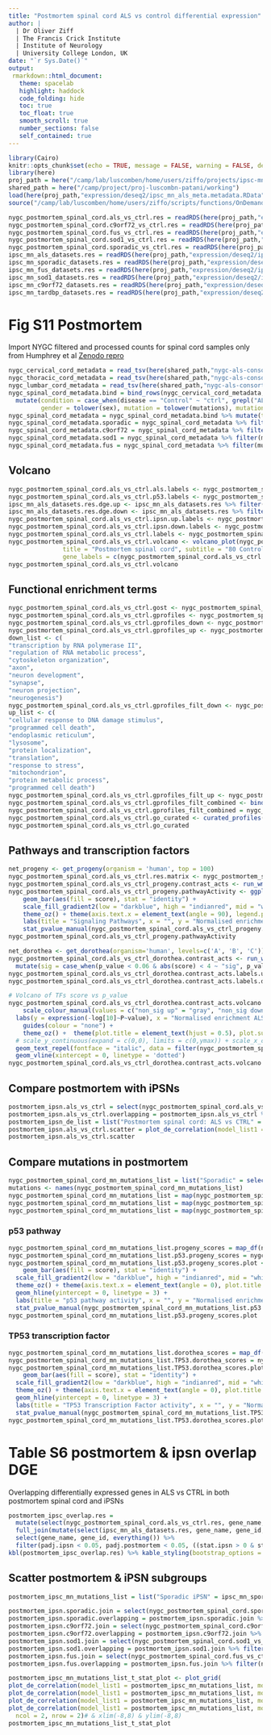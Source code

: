```yaml
---
title: "Postmortem spinal cord ALS vs control differential expression"
author: |
  | Dr Oliver Ziff
  | The Francis Crick Institute
  | Institute of Neurology
  | University College London, UK
date: "`r Sys.Date()`"
output: 
 rmarkdown::html_document:
   theme: spacelab
   highlight: haddock
   code_folding: hide
   toc: true
   toc_float: true
   smooth_scroll: true
   number_sections: false
   self_contained: true  
---
```



```r
library(Cairo)
knitr::opts_chunk$set(echo = TRUE, message = FALSE, warning = FALSE, dev="CairoPNG", dpi=72, fig.height = 8, fig.width = 10)
library(here)
proj_path = here("/camp/lab/luscomben/home/users/ziffo/projects/ipsc-mn-als-meta")
shared_path = here("/camp/project/proj-luscombn-patani/working")
load(here(proj_path,"expression/deseq2/ipsc_mn_als_meta.metadata.RData")) # load metadata before functions to avoid overwriting with old functions
source("/camp/lab/luscomben/home/users/ziffo/scripts/functions/OnDemand_R_functions.R")

nygc_postmortem_spinal_cord.als_vs_ctrl.res = readRDS(here(proj_path,"expression/deseq2/nygc_postmortem_spinal_cord.als_vs_ctrl.res.rds"))
nygc_postmortem_spinal_cord.c9orf72_vs_ctrl.res = readRDS(here(proj_path,"expression/deseq2/nygc_postmortem_spinal_cord.c9orf72_vs_ctrl.res.rds"))
nygc_postmortem_spinal_cord.fus_vs_ctrl.res = readRDS(here(proj_path,"expression/deseq2/nygc_postmortem_spinal_cord.fus_vs_ctrl.res.rds"))
nygc_postmortem_spinal_cord.sod1_vs_ctrl.res = readRDS(here(proj_path,"expression/deseq2/nygc_postmortem_spinal_cord.sod1_vs_ctrl.res.rds"))
nygc_postmortem_spinal_cord.sporadic_vs_ctrl.res = readRDS(here(proj_path,"expression/deseq2/nygc_postmortem_spinal_cord.sporadic_vs_ctrl.res.rds"))
ipsc_mn_als_datasets.res = readRDS(here(proj_path,"expression/deseq2/ipsc_mn_als_datasets.res.rds"))
ipsc_mn_sporadic_datasets.res = readRDS(here(proj_path,"expression/deseq2/ipsc_mn_sporadic_datasets.res.rds"))
ipsc_mn_fus_datasets.res = readRDS(here(proj_path,"expression/deseq2/ipsc_mn_fus_datasets.res.rds"))
ipsc_mn_sod1_datasets.res = readRDS(here(proj_path,"expression/deseq2/ipsc_mn_sod1_datasets.res.rds"))
ipsc_mn_c9orf72_datasets.res = readRDS(here(proj_path,"expression/deseq2/ipsc_mn_c9orf72_datasets.res.rds"))
ipsc_mn_tardbp_datasets.res = readRDS(here(proj_path,"expression/deseq2/ipsc_mn_tardbp_datasets.res.rds"))
```

# Fig S11 Postmortem 

Import NYGC filtered and processed counts for spinal cord samples only from Humphrey et al [Zenodo repro](https://zenodo.org/record/6385747#.Yod3Y5PMJqs)

```r
nygc_cervical_cord_metadata = read_tsv(here(shared_path,"nygc-als-consortium/counts/spinal_cord_jack_humphrey/Cervical_Spinal_Cord/Cervical_Spinal_Cord_metadata.tsv")) # 174
nygc_thoracic_cord_metadata = read_tsv(here(shared_path,"nygc-als-consortium/counts/spinal_cord_jack_humphrey/Thoracic_Spinal_Cord/Thoracic_Spinal_Cord_metadata.tsv")) # 52
nygc_lumbar_cord_metadata = read_tsv(here(shared_path,"nygc-als-consortium/counts/spinal_cord_jack_humphrey/Lumbar_Spinal_Cord/Lumbar_Spinal_Cord_metadata.tsv")) # 154
nygc_spinal_cord_metadata.bind = bind_rows(nygc_cervical_cord_metadata, nygc_thoracic_cord_metadata, nygc_lumbar_cord_metadata) %>% # 380
  mutate(condition = case_when(disease == "Control" ~ "ctrl", grepl("ALS",disease) ~ "als"), condition = factor(condition, levels = c("ctrl","als")), library_prep = as.factor(library_prep),
         gender = tolower(sex), mutation = tolower(mutations), mutation = case_when(condition == "als" & mutation == "none" ~ "sporadic", TRUE ~ mutation))
nygc_spinal_cord_metadata = nygc_spinal_cord_metadata.bind %>% mutate(tissue = factor(tissue, levels = c("Cervical_Spinal_Cord", "Thoracic_Spinal_Cord", "Lumbar_Spinal_Cord")), sample = rna_id) %>% arrange(tissue) %>% distinct(dna_id, .keep_all = TRUE) %>% column_to_rownames(var = "rna_id") # 203 / 380
nygc_spinal_cord_metadata.sporadic = nygc_spinal_cord_metadata %>% filter(mutation %in% c("sporadic","none"))
nygc_spinal_cord_metadata.c9orf72 = nygc_spinal_cord_metadata %>% filter(mutation %in% c("c9orf72","none"))
nygc_spinal_cord_metadata.sod1 = nygc_spinal_cord_metadata %>% filter(mutation %in% c("sod1","none"))
nygc_spinal_cord_metadata.fus = nygc_spinal_cord_metadata %>% filter(mutation %in% c("fus","none"))
```

## Volcano

```r
nygc_postmortem_spinal_cord.als_vs_ctrl.als.labels <- nygc_postmortem_spinal_cord.als_vs_ctrl.res %>% filter(gene_name %in% ALS_genes) %>% top_n(n=5,wt = abs(stat)) %>% pull(gene_name)
nygc_postmortem_spinal_cord.als_vs_ctrl.p53.labels <- nygc_postmortem_spinal_cord.als_vs_ctrl.res %>% filter(gene_name %in% p53.DDR.repair_gene_set) %>% top_n(n=5,wt = abs(stat)) %>% pull(gene_name)
ipsc_mn_als_datasets.res.dge.up <- ipsc_mn_als_datasets.res %>% filter(padj < 0.05, log2FoldChange > 0) %>% pull(gene_name)
ipsc_mn_als_datasets.res.dge.down <- ipsc_mn_als_datasets.res %>% filter(padj < 0.05, log2FoldChange < 0) %>% pull(gene_name)
nygc_postmortem_spinal_cord.als_vs_ctrl.ipsn.up.labels <- nygc_postmortem_spinal_cord.als_vs_ctrl.res %>% filter(padj<0.05,stat>0,gene_name %in% ipsc_mn_als_datasets.res.dge.up) %>% pull(gene_name)
nygc_postmortem_spinal_cord.als_vs_ctrl.ipsn.down.labels <- nygc_postmortem_spinal_cord.als_vs_ctrl.res %>% filter(padj<0.05,stat<0,gene_name %in% ipsc_mn_als_datasets.res.dge.down) %>% pull(gene_name)
nygc_postmortem_spinal_cord.als_vs_ctrl.labels <- nygc_postmortem_spinal_cord.als_vs_ctrl.res %>% filter(!grepl("^AC|^AL", gene_name)) %>% top_n(n=10,wt = abs(stat)) %>% pull(gene_name)
nygc_postmortem_spinal_cord.als_vs_ctrl.volcano <- volcano_plot(nygc_postmortem_spinal_cord.als_vs_ctrl.res, numerator = "ALS", denomenator = "CTRL",
               title = "Postmortem spinal cord", subtitle = "80 Controls vs 300 ALS", ymax = 60, xmax = 3, dpi = 300,
               gene_labels = c(nygc_postmortem_spinal_cord.als_vs_ctrl.als.labels, nygc_postmortem_spinal_cord.als_vs_ctrl.ipsn.up.labels, nygc_postmortem_spinal_cord.als_vs_ctrl.ipsn.down.labels, nygc_postmortem_spinal_cord.als_vs_ctrl.labels, nygc_postmortem_spinal_cord.als_vs_ctrl.p53.labels))
nygc_postmortem_spinal_cord.als_vs_ctrl.volcano

```

## Functional enrichment terms

```r
nygc_postmortem_spinal_cord.als_vs_ctrl.gost <- nygc_postmortem_spinal_cord.als_vs_ctrl.res %>% filter(padj < 0.05) %>% group_split(log2FoldChange > 0) %>%  map("gene_id") %>% gost()
nygc_postmortem_spinal_cord.als_vs_ctrl.gprofiles <- nygc_postmortem_spinal_cord.als_vs_ctrl.gost$result %>% filter(!str_detect(source, "TF|CORUM|HPA|MIRNA")) %>% arrange( -log10(p_value) ) %>% mutate(query = case_when(query == "query_1" ~ " ALS Down ", query == "query_2" ~ " ALS Up "), term_name = as.factor(term_name))
nygc_postmortem_spinal_cord.als_vs_ctrl.gprofiles_down <- nygc_postmortem_spinal_cord.als_vs_ctrl.gprofiles %>% filter(query == " ALS Down ")
nygc_postmortem_spinal_cord.als_vs_ctrl.gprofiles_up <- nygc_postmortem_spinal_cord.als_vs_ctrl.gprofiles %>% filter(query == " ALS Up ")
down_list <- c(
"transcription by RNA polymerase II",
"regulation of RNA metabolic process",
"cytoskeleton organization",
"axon",
"neuron development",
"synapse",
"neuron projection",
"neurogenesis")
nygc_postmortem_spinal_cord.als_vs_ctrl.gprofiles_filt_down <- nygc_postmortem_spinal_cord.als_vs_ctrl.gprofiles %>% filter(query == " ALS Down ")  %>% filter(term_name %in% down_list)
up_list <- c(
"cellular response to DNA damage stimulus",
"programmed cell death",
"endoplasmic reticulum",
"lysosome",
"protein localization",
"translation",
"response to stress",
"mitochondrion",
"protein metabolic process",
"programmed cell death")
nygc_postmortem_spinal_cord.als_vs_ctrl.gprofiles_filt_up <- nygc_postmortem_spinal_cord.als_vs_ctrl.gprofiles %>% filter(query == " ALS Up ")  %>% filter(term_name %in% up_list)
nygc_postmortem_spinal_cord.als_vs_ctrl.gprofiles_filt_combined <- bind_rows(nygc_postmortem_spinal_cord.als_vs_ctrl.gprofiles_filt_down, nygc_postmortem_spinal_cord.als_vs_ctrl.gprofiles_filt_up) %>% mutate(query = factor(query, levels = c(" ALS Up ", " ALS Down ")))
nygc_postmortem_spinal_cord.als_vs_ctrl.gprofiles_filt_combined = nygc_postmortem_spinal_cord.als_vs_ctrl.gprofiles_filt_combined %>% mutate(term_name = gsub("regulation of ", "", term_name), term_name = gsub("and","&",term_name), term_name = gsub("cellular ","",term_name))
nygc_postmortem_spinal_cord.als_vs_ctrl.go_curated <- curated_profiles(gprofiles = nygc_postmortem_spinal_cord.als_vs_ctrl.gprofiles_filt_combined)
nygc_postmortem_spinal_cord.als_vs_ctrl.go_curated

```


## Pathways and transcription factors

```r
net_progeny <- get_progeny(organism = 'human', top = 100)
nygc_postmortem_spinal_cord.als_vs_ctrl.res.matrix <- nygc_postmortem_spinal_cord.als_vs_ctrl.res %>% select(gene_name, stat) %>%  drop_na(stat) %>% distinct(gene_name, .keep_all = TRUE) %>% tibble_to_matrix(stat, row_names = "gene_name")
nygc_postmortem_spinal_cord.als_vs_ctrl_progeny.contrast_acts <- run_wmean(mat=nygc_postmortem_spinal_cord.als_vs_ctrl.res.matrix, net=net_progeny, .source='source', .target='target', .mor='weight', times = 1000, minsize = 5) %>% filter(statistic == 'norm_wmean') %>% mutate(p.signif = case_when(p_value < 0.003 ~ "****", p_value < 0.009 ~ "***",p_value < 0.01 ~ "**",p_value < 0.05 ~ "*", TRUE ~ ""), group1 = source, group2 = source)
nygc_postmortem_spinal_cord.als_vs_ctrl_progeny.pathwayActivity <- ggplot(nygc_postmortem_spinal_cord.als_vs_ctrl_progeny.contrast_acts, aes(x=reorder(source, score), y = score)) +
    geom_bar(aes(fill = score), stat = "identity") +
    scale_fill_gradient2(low = "darkblue", high = "indianred", mid = "whitesmoke", midpoint = 0) + 
    theme_oz() + theme(axis.text.x = element_text(angle = 90), legend.position = "none", plot.title = element_text(hjust = 0.5)) +
    labs(title = "Signaling Pathways", x = "", y = "Normalised enrichment ALS vs CTRL") +
    stat_pvalue_manual(nygc_postmortem_spinal_cord.als_vs_ctrl_progeny.contrast_acts, label = "p.signif", y.position = 6, xmin = "source", xmax = NULL, size = 4, hide.ns = TRUE) 
nygc_postmortem_spinal_cord.als_vs_ctrl_progeny.pathwayActivity

net_dorothea <- get_dorothea(organism='human', levels=c('A', 'B', 'C'))
nygc_postmortem_spinal_cord.als_vs_ctrl_dorothea.contrast_acts <- run_wmean(mat=nygc_postmortem_spinal_cord.als_vs_ctrl.res.matrix, net=net_dorothea, .source='source', .target='target', .mor='mor', times = 10000, minsize = 5) %>% filter(statistic == 'norm_wmean') %>% 
  mutate(sig = case_when(p_value < 0.06 & abs(score) < 4 ~ "sig", p_value < 0.06 & abs(score) >= 4 ~ "sig_strong", p_value > 0.05 ~ "non_sig"), direction = ifelse(score > 0, "up", "down"), class = paste(sig, direction))
nygc_postmortem_spinal_cord.als_vs_ctrl_dorothea.contrast_acts.labels.up = nygc_postmortem_spinal_cord.als_vs_ctrl_dorothea.contrast_acts %>% top_n(score, n = 3) %>% pull(source)
nygc_postmortem_spinal_cord.als_vs_ctrl_dorothea.contrast_acts.labels.down = nygc_postmortem_spinal_cord.als_vs_ctrl_dorothea.contrast_acts %>% top_n(-score, n = 3) %>% pull(source)

# Volcano of TFs score vs p_value
nygc_postmortem_spinal_cord.als_vs_ctrl_dorothea.contrast_acts.volcano = ggplot(nygc_postmortem_spinal_cord.als_vs_ctrl_dorothea.contrast_acts, aes(x = score, y = -log10(p_value))) + geom_point(aes(colour = class)) +
    scale_colour_manual(values = c("non_sig up" = "gray", "non_sig down" = "gray",  "sig up" = "#F36F6F", "sig_strong up" = "#EB4445", "sig down" = "#A6CEE3", "sig_strong down" = "#79B1D3")) +
  labs(y = expression(-log[10]~P~value), x = "Normalised enrichment ALS vs CTRL", title = "Transcription Factors") +
    guides(colour = "none") +
    theme_oz() +  theme(plot.title = element_text(hjust = 0.5), plot.subtitle = element_text(hjust = 0.5), panel.border = element_blank(), axis.ticks = element_line(colour = "black") ) +
  # scale_y_continuous(expand = c(0,0), limits = c(0,ymax)) + scale_x_continuous(limits = c(-xmax,xmax))
  geom_text_repel(fontface = "italic", data = filter(nygc_postmortem_spinal_cord.als_vs_ctrl_dorothea.contrast_acts, source %in% c(nygc_postmortem_spinal_cord.als_vs_ctrl_dorothea.contrast_acts.labels.up, nygc_postmortem_spinal_cord.als_vs_ctrl_dorothea.contrast_acts.labels.down, "TP53")), aes(label = source), max.overlaps = Inf, min.segment.length = unit(0, "lines"), size = 2.3) +  
  geom_vline(xintercept = 0, linetype = 'dotted')
nygc_postmortem_spinal_cord.als_vs_ctrl_dorothea.contrast_acts.volcano

```

## Compare postmortem with iPSNs

```r
postmortem_ipsn.als_vs_ctrl = select(nygc_postmortem_spinal_cord.als_vs_ctrl.res, gene_name, gene_id, nygc.stat = stat, nygc.padj = padj) %>% left_join(select(ipsc_mn_als_datasets.res, gene_name, gene_id, ipsn.stat = stat, ipsn.padj = padj))
postmortem_ipsn.als_vs_ctrl.overlapping = postmortem_ipsn.als_vs_ctrl %>% filter(nygc.padj < 0.05, ipsn.padj < 0.05, (nygc.stat > 0 & ipsn.stat > 0) | (nygc.stat < 0 & ipsn.stat < 0)) %>% top_n(n = 20, wt = abs(nygc.stat)) %>% pull(gene_name) # 50
postmortem_ipsn_de_list = list("Postmortem spinal cord: ALS vs CTRL" = nygc_postmortem_spinal_cord.als_vs_ctrl.res, "iPSN: ALS vs CTRL" = ipsc_mn_als_datasets.res)
postmortem_ipsn.als_vs_ctrl.scatter = plot_de_correlation(model_list1 = postmortem_ipsn_de_list, model_list2 = postmortem_ipsn_de_list, mutation1 = "iPSN: ALS vs CTRL", mutation2 = "Postmortem spinal cord: ALS vs CTRL", highlight = c(postmortem_ipsn.als_vs_ctrl.overlapping, "CFAP410"))
postmortem_ipsn.als_vs_ctrl.scatter
```


## Compare mutations in postmortem

```r
nygc_postmortem_spinal_cord_mn_mutations_list = list("Sporadic" = select(nygc_postmortem_spinal_cord.sporadic_vs_ctrl.res,gene_name,stat), "C9orf72" = select(nygc_postmortem_spinal_cord.c9orf72_vs_ctrl.res,gene_name,stat), "SOD1" = select(nygc_postmortem_spinal_cord.sod1_vs_ctrl.res,gene_name,stat), "FUS" = select(nygc_postmortem_spinal_cord.fus_vs_ctrl.res,gene_name,stat)) #"TARDBP" = select(nygc_postmortem_spinal_cord.tardbp_vs_ctrl.res,gene_name,stat), 
mutations <- names(nygc_postmortem_spinal_cord_mn_mutations_list)
nygc_postmortem_spinal_cord_mn_mutations_list = map(nygc_postmortem_spinal_cord_mn_mutations_list, ~{drop_na(.x)}) 
nygc_postmortem_spinal_cord_mn_mutations_list = map(nygc_postmortem_spinal_cord_mn_mutations_list, ~{distinct(.x, gene_name, .keep_all = TRUE)})
nygc_postmortem_spinal_cord_mn_mutations_list = map(nygc_postmortem_spinal_cord_mn_mutations_list, ~{tibble_to_matrix(.x, stat, row_names = "gene_name")})
```

### p53 pathway

```r
nygc_postmortem_spinal_cord_mn_mutations_list.progeny_scores = map_df(nygc_postmortem_spinal_cord_mn_mutations_list, ~{run_wmean(.x, net=net_progeny, .source='source', .target='target', .mor='weight', times = 1000, minsize = 5)}, .id = "mutation") %>% filter(statistic == 'norm_wmean')
nygc_postmortem_spinal_cord_mn_mutations_list.p53.progeny_scores = nygc_postmortem_spinal_cord_mn_mutations_list.progeny_scores %>% filter(source == "p53") %>% mutate(p.signif = case_when(p_value < 0.003 ~ "****", p_value < 0.009 ~ "***",p_value < 0.01 ~ "**",p_value < 0.05 ~ "*", TRUE ~ ""), group1 = mutation, group2 = mutation)
nygc_postmortem_spinal_cord_mn_mutations_list.p53.progeny_scores.plot <- ggplot(nygc_postmortem_spinal_cord_mn_mutations_list.p53.progeny_scores, aes(x=reorder(mutation, score), y = score)) +
    geom_bar(aes(fill = score), stat = "identity") +
  scale_fill_gradient2(low = "darkblue", high = "indianred", mid = "whitesmoke", midpoint = 0) + #scale_fill_npg() +
  theme_oz() + theme(axis.text.x = element_text(angle = 0), plot.title = element_text(hjust = 0.5), legend.position = "none") +
  geom_hline(yintercept = 0, linetype = 3) +
  labs(title = "p53 pathway activity", x = "", y = "Normalised enrichment") + #ylim(c(-12,12)) +
  stat_pvalue_manual(nygc_postmortem_spinal_cord_mn_mutations_list.p53.progeny_scores, label = "p.signif", y.position = 6, xmin = "mutation", xmax = NULL, size = 6, hide.ns = TRUE) 
nygc_postmortem_spinal_cord_mn_mutations_list.p53.progeny_scores.plot
```

### TP53 transcription factor

```r
nygc_postmortem_spinal_cord_mn_mutations_list.dorothea_scores = map_df(nygc_postmortem_spinal_cord_mn_mutations_list, ~{run_wmean(.x, net=net_dorothea, .source='source', .target='target', .mor='mor', times = 1000, minsize = 5)}, .id = "mutation") %>% filter(statistic == 'norm_wmean')
nygc_postmortem_spinal_cord_mn_mutations_list.TP53.dorothea_scores = nygc_postmortem_spinal_cord_mn_mutations_list.dorothea_scores %>% filter(source == "TP53") %>% mutate(p.signif = case_when(p_value < 0.003 ~ "****", p_value < 0.009 ~ "***",p_value < 0.01 ~ "**",p_value < 0.05 ~ "*", TRUE ~ ""), group1 = mutation, group2 = mutation)
nygc_postmortem_spinal_cord_mn_mutations_list.TP53.dorothea_scores.plot <- ggplot(nygc_postmortem_spinal_cord_mn_mutations_list.TP53.dorothea_scores, aes(x=reorder(mutation, score), y = score)) +
    geom_bar(aes(fill = score), stat = "identity") +
  scale_fill_gradient2(low = "darkblue", high = "indianred", mid = "whitesmoke", midpoint = 0) + #scale_fill_npg() +  
  theme_oz() + theme(axis.text.x = element_text(angle = 0), plot.title = element_text(hjust = 0.5), legend.position = "none") +
  geom_hline(yintercept = 0, linetype = 3) +
  labs(title = "TP53 Transcription Factor activity", x = "", y = "Normalised enrichment") + #ylim(c(-6,6)) +
  stat_pvalue_manual(nygc_postmortem_spinal_cord_mn_mutations_list.TP53.dorothea_scores, label = "p.signif", y.position = 5, xmin = "mutation", xmax = NULL, size =6, hide.ns = TRUE) 
nygc_postmortem_spinal_cord_mn_mutations_list.TP53.dorothea_scores.plot

```

# Table S6 postmortem & ipsn overlap DGE

Overlapping differentially expressed genes in ALS vs CTRL in both postmortem spinal cord and iPSNs

```r
postmortem_ipsc_overlap.res = 
  mutate(select(nygc_postmortem_spinal_cord.als_vs_ctrl.res, gene_name, gene_id, padj.postmortem = padj, stat.postmortem = stat, lfc.postmortem = log2FoldChange), direction.postmortem = case_when(padj.postmortem < 0.05 & lfc.postmortem > 0 ~ "up", padj.postmortem < 0.05 & lfc.postmortem < 0 ~ "down", TRUE ~ "non-significant")) %>%
  full_join(mutate(select(ipsc_mn_als_datasets.res, gene_name, gene_id, padj.ipsn = padj, stat.ipsn = stat, lfc.ipsn = log2FoldChange), direction.ipsn = case_when(padj.ipsn < 0.05 & lfc.ipsn > 0 ~ "up", padj.ipsn < 0.05 & lfc.ipsn < 0 ~ "down", TRUE ~ "non-significant"))) %>%
  select(gene_name, gene_id, everything()) %>% 
  filter(padj.ipsn < 0.05, padj.postmortem < 0.05, ((stat.ipsn > 0 & stat.postmortem > 0) | (stat.ipsn < 0 & stat.postmortem < 0)))
kbl(postmortem_ipsc_overlap.res) %>% kable_styling(bootstrap_options = c("striped", "hover", "condensed", "responsive"), fixed_thead = T) %>% scroll_box(width = "100%", height = "500px")

```


## Scatter postmortem & iPSN subgroups

```r
postmortem_ipsc_mn_mutations_list = list("Sporadic iPSN" = ipsc_mn_sporadic_datasets.res, "C9orf72 iPSN" = ipsc_mn_c9orf72_datasets.res, "SOD1 iPSN" = ipsc_mn_sod1_datasets.res, "FUS iPSN" = ipsc_mn_fus_datasets.res, "Sporadic postmortem" = nygc_postmortem_spinal_cord.sporadic_vs_ctrl.res, "C9orf72 postmortem" = nygc_postmortem_spinal_cord.c9orf72_vs_ctrl.res, "SOD1 postmortem" = nygc_postmortem_spinal_cord.sod1_vs_ctrl.res, "FUS postmortem" = nygc_postmortem_spinal_cord.fus_vs_ctrl.res)

postmortem_ipsn.sporadic.join = select(nygc_postmortem_spinal_cord.sporadic_vs_ctrl.res, gene_name, gene_id, nygc.stat = stat, nygc.padj = padj) %>% left_join(select(ipsc_mn_sporadic_datasets.res, gene_name, gene_id, ipsn.stat = stat, ipsn.padj = padj))
postmortem_ipsn.sporadic.overlapping = postmortem_ipsn.sporadic.join %>% filter(nygc.padj < 0.05, ipsn.padj < 0.05, (nygc.stat > 0 & ipsn.stat > 0) | (nygc.stat < 0 & ipsn.stat < 0)) %>% top_n(n = 20, wt = abs(nygc.stat)) %>% pull(gene_name)
postmortem_ipsn.c9orf72.join = select(nygc_postmortem_spinal_cord.c9orf72_vs_ctrl.res, gene_name, gene_id, nygc.stat = stat, nygc.padj = padj) %>% left_join(select(ipsc_mn_c9orf72_datasets.res, gene_name, gene_id, ipsn.stat = stat, ipsn.padj = padj))
postmortem_ipsn.c9orf72.overlapping = postmortem_ipsn.c9orf72.join %>% filter(nygc.padj < 0.05, ipsn.padj < 0.05, (nygc.stat > 0 & ipsn.stat > 0) | (nygc.stat < 0 & ipsn.stat < 0)) %>% top_n(n = 20, wt = abs(nygc.stat)) %>% pull(gene_name)
postmortem_ipsn.sod1.join = select(nygc_postmortem_spinal_cord.sod1_vs_ctrl.res, gene_name, gene_id, nygc.stat = stat, nygc.padj = padj) %>% left_join(select(ipsc_mn_sod1_datasets.res, gene_name, gene_id, ipsn.stat = stat, ipsn.padj = padj))
postmortem_ipsn.sod1.overlapping = postmortem_ipsn.sod1.join %>% filter(nygc.padj < 0.05, ipsn.padj < 0.05, (nygc.stat > 0 & ipsn.stat > 0) | (nygc.stat < 0 & ipsn.stat < 0)) %>% top_n(n = 20, wt = abs(nygc.stat)) %>% pull(gene_name)
postmortem_ipsn.fus.join = select(nygc_postmortem_spinal_cord.fus_vs_ctrl.res, gene_name, gene_id, nygc.stat = stat, nygc.padj = padj) %>% left_join(select(ipsc_mn_fus_datasets.res, gene_name, gene_id, ipsn.stat = stat, ipsn.padj = padj))
postmortem_ipsn.fus.overlapping = postmortem_ipsn.fus.join %>% filter(nygc.padj < 0.05, ipsn.padj < 0.05, (nygc.stat > 0 & ipsn.stat > 0) | (nygc.stat < 0 & ipsn.stat < 0)) %>% top_n(n = 20, wt = abs(nygc.stat)) %>% pull(gene_name)

postmortem_ipsc_mn_mutations_list_t_stat_plot <- plot_grid(
plot_de_correlation(model_list1 = postmortem_ipsc_mn_mutations_list, model_list2 = postmortem_ipsc_mn_mutations_list, mutation1 = "Sporadic iPSN", mutation2 = "Sporadic postmortem", highlight = postmortem_ipsn.sporadic.overlapping),
plot_de_correlation(model_list1 = postmortem_ipsc_mn_mutations_list, model_list2 = postmortem_ipsc_mn_mutations_list, mutation1 = "C9orf72 iPSN", mutation2 = "C9orf72 postmortem", highlight = c(postmortem_ipsn.c9orf72.overlapping, "C9orf72")),
plot_de_correlation(model_list1 = postmortem_ipsc_mn_mutations_list, model_list2 = postmortem_ipsc_mn_mutations_list, mutation1 = "SOD1 iPSN", mutation2 = "SOD1 postmortem", highlight = c(postmortem_ipsn.sod1.overlapping, "SOD1")),
plot_de_correlation(model_list1 = postmortem_ipsc_mn_mutations_list, model_list2 = postmortem_ipsc_mn_mutations_list, mutation1 = "FUS iPSN", mutation2 = "FUS postmortem", highlight = c(postmortem_ipsn.fus.overlapping, "FUS")),
  ncol = 2, nrow = 2)# & xlim(-8,8) & ylim(-8,8)
postmortem_ipsc_mn_mutations_list_t_stat_plot

```


